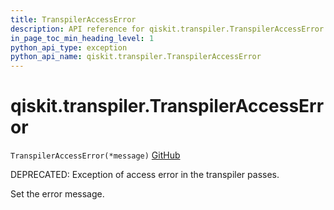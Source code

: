 ```yaml
---
title: TranspilerAccessError
description: API reference for qiskit.transpiler.TranspilerAccessError
in_page_toc_min_heading_level: 1
python_api_type: exception
python_api_name: qiskit.transpiler.TranspilerAccessError
---
```


# qiskit.transpiler.TranspilerAccessError

<span id="qiskit.transpiler.TranspilerAccessError" />

`TranspilerAccessError(*message)` [GitHub](https://github.com/qiskit/qiskit/tree/stable/0.23/qiskit/transpiler/exceptions.py "view source code")

DEPRECATED: Exception of access error in the transpiler passes.

Set the error message.

